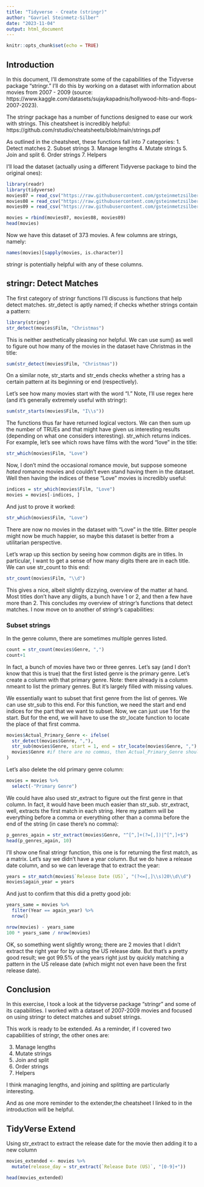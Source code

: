 ---
title: "Tidyverse - Create (stringr)"
author: "Gavriel Steinmetz-Silber"
date: "2023-11-04"
output: html_document
---

```{r setup, include=FALSE}
knitr::opts_chunk$set(echo = TRUE)
```

## Introduction

In this document, I'll demonstrate some of the capabilities of the Tidyverse package "stringr." I'll do this by working on a dataset with information about movies from 2007 - 2009 (source: https://www.kaggle.com/datasets/sujaykapadnis/hollywood-hits-and-flops-2007-2023).

The stringr package has a number of functions designed to ease our work with strings. This cheatsheet is incredibly helpful: https://github.com/rstudio/cheatsheets/blob/main/strings.pdf

As outlined in the cheatsheet, these functions fall into 7 categories: 
1. Detect matches
2. Subset strings
3. Manage lengths
4. Mutate strings
5. Join and split
6. Order strings
7. Helpers

I'll load the dataset (actually using a different Tidyverse package to bind the original ones):
```{r}
library(readr)
library(tidyverse)
movies07 = read_csv("https://raw.githubusercontent.com/gsteinmetzsilber/DATA607--Tidyverse/main/The%20Hollywood%20Inider%20-%20all%20data%20-%202007.csv")
movies08 = read_csv("https://raw.githubusercontent.com/gsteinmetzsilber/DATA607--Tidyverse/main/The%20Hollywood%20Inider%20-%20all%20data%20-%202008.csv")
movies09 = read_csv("https://raw.githubusercontent.com/gsteinmetzsilber/DATA607--Tidyverse/main/The%20Hollywood%20Inider%20-%20all%20data%20-%202009.csv")

movies = rbind(movies07, movies08, movies09)
head(movies)
```

Now we have this dataset of 373 movies. A few columns are strings, namely: 

```{r}
names(movies)[sapply(movies, is.character)]
```

stringr is potentially helpful with any of these columns. 

## stringr: Detect Matches

The first category of stringr functions I'll discuss is functions that help detect matches. str_detect is aptly named; if checks whether strings contain a pattern:

```{r}
library(stringr)
str_detect(movies$Film, "Christmas")
```

This is neither aesthetically pleasing nor helpful. We can use sum() as well to figure out how many of the movies in the dataset have Christmas in the title:

```{r}
sum(str_detect(movies$Film, "Christmas"))
```

On a similar note, str_starts and str_ends checks whether a string has a certain pattern at its beginning or end (respectively).

Let's see how many movies start with the word "I." Note, I'll use regex here (and it's generally extremely useful with stringr): 

```{r}
sum(str_starts(movies$Film, "I\\s"))
```

The functions thus far have returned logical vectors. We can then sum up the number of TRUEs and that might have given us interesting results (depending on what one considers interesting). str_which returns indices. For example, let's see which rows have films with the word "love" in the title: 


```{r}
str_which(movies$Film, "Love")
```

Now, I don't mind the occasional romance movie, but suppose someone *hated* romance movies and couldn't even stand having them in the dataset. Well then having the indices of these "Love" movies is incredibly useful:

```{r}
indices = str_which(movies$Film, "Love")
movies = movies[-indices, ] 
```

And just to prove it worked:

```{r}
str_which(movies$Film, "Love")
```

There are now no movies in the dataset with "Love" in the title. Bitter people might now be much happier, so maybe this dataset is better from a utilitarian perspective.

Let's wrap up this section by seeing how common digits are in titles. In particular, I want to get a sense of how many digits there are in each title. We can use str_count to this end:

```{r}
str_count(movies$Film, "\\d")
```

This gives a nice, albeit slightly dizzying, overview of the matter at hand. Most titles don't have any diigits, a bunch have 1 or 2, and then a few have more than 2. This concludes my overview of stringr's functions that detect matches. I now move on to another of stringr's capabilities: 

### Subset strings

In the genre column, there are sometimes multiple genres listed. 

```{r}
count = str_count(movies$Genre, ",")
count+1
```

In fact, a bunch of movies have two or three genres. Let's say (and I don't know that this is true) that the first listed genre is the primary genre. Let's create a column with that primary genre. Note: there already is a column nmeant to list the primary genres. But it's largely filled with missing values.

We essentially want to subset that first genre from the list of genres. We can use str_sub to this end. For this function, we need the start and end indices for the part that we want to subset. Now, we can just use 1 for the start. But for the end, we will have to use the str_locate function to locate the place of that first comma.

```{r}
movies$Actual_Primary_Genre <- ifelse(
  str_detect(movies$Genre, ","), 
  str_sub(movies$Genre, start = 1, end = str_locate(movies$Genre, ",") - 1), # -1 to not include the comma
  movies$Genre #if there are no commas, then Actual_Primary_Genre should just be the same as Genre 
)
```

Let's also delete the old primary genre column: 

```{r}
movies = movies %>% 
  select(-"Primary Genre")
```

We could have also used str_extract to figure out the first genre in that column. In fact, it would have been much easier than str_sub. str_extract, well, extracts the first match in each string. Here my pattern will be everything before a comma or everything other than a comma before the end of the string (in case there's no comma):

```{r}
p_genres_again = str_extract(movies$Genre, "^[^,]+(?=[,])|^[^,]+$")
head(p_genres_again, 10)
```

I'll show one final stringr function, this one is for returning the first match, as a matrix. Let's say we didn't have a year column. But we do have a release date column, and so we can leverage that to extract the year:
```{r}
years = str_match(movies$`Release Date (US)`, "(?<=[,]\\s)20\\d\\d")
movies$again_year = years
```

And just to confirm that this did a pretty good job: 

```{r}
years_same = movies %>% 
  filter(Year == again_year) %>% 
  nrow()

nrow(movies) - years_same
100 * years_same / nrow(movies) 
```

OK, so something went slightly wrong; there are 2 movies that I didn't extract the right year for by using the US release date. But that's a pretty good result; we got 99.5% of the years right just by quickly matching a pattern in the US release date (which might not even have been the first release date).

## Conclusion

In this exercise, I took a look at the tidyverse package "stringr" and some of its capabilities. I worked with a dataset of 2007-2009 movies and focused on using stringr to detect matches and subset strings. 

This work is ready to be extended. As a reminder, if I covered two capabilities of stringr, the other ones are:  

3. Manage lengths
4. Mutate strings
5. Join and split
6. Order strings
7. Helpers

I think managing lengths, and joining and splitting are particularly interesting. 

And as one more reminder to the extender,the cheatsheet I linked to in the introduction will be helpful. 

## TidyVerse Extend 

Using str_extract to extract the release date for the movie then adding it to a new column 

```{r}

movies_extended <- movies %>%
  mutate(release_day = str_extract(`Release Date (US)`, "[0-9]+"))

head(movies_extended)

```

